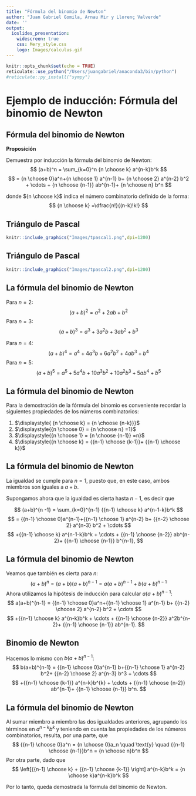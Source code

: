 ```yaml
---
title: "Fórmula del binomio de Newton"
author: "Juan Gabriel Gomila, Arnau Mir y Llorenç Valverde"
date: ''
output: 
  ioslides_presentation:
    widescreen: true
    css: Mery_style.css
    logo: Images/calculus.gif
---
```


```r
knitr::opts_chunk$set(echo = TRUE)
reticulate::use_python("/Users/juangabriel/anaconda3/bin/python")
#reticulate::py_install("sympy")
```
# Ejemplo de inducción: Fórmula del binomio de Newton

## Fórmula del binomio de Newton

<l class="prop"> **Proposición** </l>

Demuestra por inducción la  fórmula del binomio de Newton:
$$
(a+b)^n = \sum_{k=0}^n {n \choose k} a^{n-k}b^k 
$$
$$
= {n \choose 0}a^n+{n \choose 1} a^{n-1} b+ {n \choose 2} a^{n-2} b^2 + \cdots + {n \choose {n-1}} ab^{n-1}+ {n \choose n} b^n
$$
\vspace{.5cm}

donde  ${n \choose k}$ indica el número combinatorio definido de la forma:
$$
{n \choose k} =\dfrac{n!}{(n-k)!k!}
$$



## Triángulo de Pascal
<div class="center">
```r
knitr::include_graphics("Images/tpascal1.png",dpi=1200)
```
</div>



## Triángulo de Pascal
<div class="center">
```r
knitr::include_graphics("Images/tpascal2.png",dpi=1200)
```
</div>




## La fórmula del binomio de Newton

Para $n=2$:
$$
(a+b)^2 = a^2+2ab+b^2
$$
Para $n=3$:
$$
(a+b)^3 = a^3+3a^2b+3ab^2 + b^3
$$

Para $n=4$:
$$
(a+b)^4 = a^4+4a^3b+6a^2b^2+4ab^3+b^4
$$
Para $n=5$:
$$
(a+b)^5= a^5+5a^4b+10a^3b^2+10a^2b^3+5ab^4+b^5
$$


## La fórmula del binomio de Newton

Para la demostración de la fórmula del binomio es conveniente recordar la siguientes propiedades de los números combinatorios:

1. $\displaystyle{ {n \choose k} = {n \choose {n-k}}}$
2. $\displaystyle{{n \choose 0} = {n \choose n} =1}$
3. $\displaystyle{{n \choose 1} = {n \choose {n-1}} =n}$
4. $\displaystyle{{n \choose k} = {{n-1} \choose {k-1}}+ {{n-1} \choose k}}$


<!-- La demostración de estas propiedades tan sólo requiere manipulaciones algebraicas elementales. -->


## La fórmula del binomio de Newton

La igualdad se cumple para $n=1$, puesto que, en este caso, ambos miembros son iguales a $a+b$.

Supongamos ahora que la igualdad es cierta hasta $n-1$, es decir que

$$
(a+b)^{n -1} = \sum_{k=0}^{n-1} {{n-1} \choose k} a^{n-1-k}b^k
$$
$$
= {{n-1} \choose 0}a^{n-1}+{{n-1} \choose 1} a^{n-2} b+ {{n-2} \choose 2} a^{n-3} b^2 + \cdots
$$
$$
+{{n-1} \choose k} a^{n-1-k}b^k + \cdots + {{n-1} \choose {n-2}} ab^{n-2}+ {{n-1} \choose {n-1}} b^{n-1},
$$



## La fórmula del binomio de Newton

Veamos que también es cierta para $n$:
$$
(a+b)^n = (a+b) (a+b)^{n-1} = a(a+b)^{n-1}+b(a+b)^{n-1}
$$
Ahora utilizamos la hipótesis de inducción para calcular $a(a+b)^{n-1}$:
$$
a(a+b)^{n-1} = {{n-1} \choose 0}a^n+{{n-1} \choose 1} a^{n-1} b+ {{n-2} \choose 2} a^{n-2} b^2 + \cdots
$$
$$
+{{n-1} \choose k} a^{n-k}b^k + \cdots + {{n-1} \choose {n-2}} a^2b^{n-2}+ {{n-1} \choose {n-1}} ab^{n-1}.
$$


## Binomio de Newton

Hacemos lo mismo con $b(a+b)^{n-1}$:
$$
b(a+b)^{n-1} = {{n-1} \choose 0}a^{n-1} b+{{n-1} \choose 1} a^{n-2} b^2+ {{n-2} \choose 2} a^{n-3} b^3 + \cdots
$$
$$
+{{n-1} \choose {k-1}} a^{n-k}b^{k} + \cdots + {{n-1} \choose {n-2}} ab^{n-1}+ {{n-1} \choose {n-1}} b^n.
$$


## La fórmula del binomio de Newton

Al sumar miembro a miembro las dos igualdades anteriores, agrupando los términos en $a^{n-k} b^k$ y teniendo en cuenta las propiedades de los números combinatorios, resulta, por una parte, que
$$
 {{n-1} \choose 0}a^n = {n \choose 0}a_n \quad \text{y} \quad  {{n-1} \choose {n-1}}b^n = {n \choose n}b^n
$$
Por otra parte, dado que
$$
\left[{{n-1} \choose k} + {{n-1} \choose {k-1}} \right] a^{n-k}b^k = {n \choose k}a^{n-k}b^k
$$

Por lo tanto, queda demostrada la fórmula del binomio de Newton.


